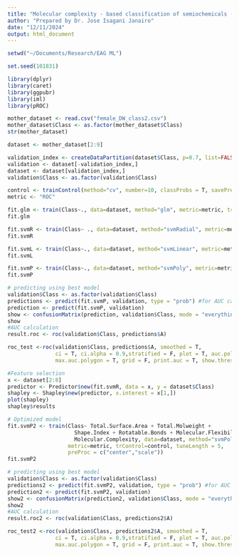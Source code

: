 ```yaml
---
title: "Molecular complexity - based classification of semiochemicals (Female, MC only)"
author: "Prepared by Dr. Jose Isagani Janairo"
date: "12/11/2024"
output: html_document
---
```


```r
setwd("~/Documents/Research/EAG ML")

set.seed(101831)

library(dplyr)
library(caret)
library(ggpubr)
library(iml)
library(pROC)

mother_dataset <- read.csv("female_DW_class2.csv")
mother_dataset$Class <- as.factor(mother_dataset$Class)
str(mother_dataset)

dataset <- mother_dataset[2:9]

validation_index <- createDataPartition(dataset$Class, p=0.7, list=FALSE)
validation <- dataset[-validation_index,]
dataset <- dataset[validation_index,]
validation$Class <- as.factor(validation$Class)

control <- trainControl(method="cv", number=10, classProbs = T, savePredictions = "all", summaryFunction = twoClassSummary)
metric <- "ROC"

fit.glm <- train(Class~., data=dataset, method="glm", metric=metric, trControl=control)
fit.glm

fit.svmR <- train(Class~ ., data=dataset, method="svmRadial", metric=metric, trControl=control, tuneLength = 5, preProc = c("center","scale"))
fit.svmR

fit.svmL <- train(Class~., data=dataset, method="svmLinear", metric=metric, trControl=control, tuneLength = 5, preProc = c("center","scale"))
fit.svmL

fit.svmP <- train(Class~., data=dataset, method="svmPoly", metric=metric, trControl=control, tuneLength = 5, preProc = c("center","scale"))
fit.svmP

# predicting using best model
validation$Class <- as.factor(validation$Class)
predictions <- predict(fit.svmP, validation, type = "prob") #for AUC calculation
prediction <- predict(fit.svmP, validation)
show <- confusionMatrix(prediction, validation$Class, mode = "everything") # for confusion matrix
show
#AUC calculation
result.roc <- roc(validation$Class, predictions$A)

roc_test <-roc(validation$Class, predictions$A, smoothed = T, 
               ci = T, ci.alpha = 0.9,stratified = F, plot = T, auc.polygon = T, 
               max.auc.polygon = T, grid = F, print.auc = T, show.thres = T)

#Feature selection
x <- dataset[2:8]
predictor <- Predictor$new(fit.svmR, data = x, y = dataset$Class)
shapley <- Shapley$new(predictor, x.interest = x[1,])
plot(shapley)
shapley$results

# Optimized model
fit.svmP2 <- train(Class~ Total.Surface.Area + Total.Molweight + 
                     Shape.Index + Rotatable.Bonds + Molecular.Flexibility + 
                     Molecular.Complexity, data=dataset, method="svmPoly", 
                   metric=metric, trControl=control, tuneLength = 5, 
                   preProc = c("center","scale"))
fit.svmP2

# predicting using best model
validation$Class <- as.factor(validation$Class)
predictions2 <- predict(fit.svmP2, validation, type = "prob") #for AUC calculation
prediction2 <- predict(fit.svmP2, validation)
show2 <- confusionMatrix(prediction2, validation$Class, mode = "everything") # for confusion matrix
show2
#AUC calculation
result.roc2 <- roc(validation$Class, predictions2$A)

roc_test2 <-roc(validation$Class, predictions2$A, smoothed = T, 
               ci = T, ci.alpha = 0.9,stratified = F, plot = T, auc.polygon = T, 
               max.auc.polygon = T, grid = F, print.auc = T, show.thres = T)


```
